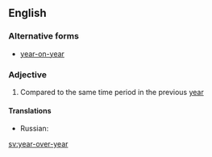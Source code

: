 ==English==

===Alternative forms===
*[[year-on-year]]

===Adjective===
{{en-adj|-}}

# Compared to the same time period in the previous [[year]]

====Translations====
{{trans-top|compared with the same period in the previous year}}
* Russian: {{t|ru|[[в]] [[годовой|годово́м]] [[исчисление|исчисле́нии]]}}
{{trans-mid}}
{{trans-bottom}}

[[sv:year-over-year]]
